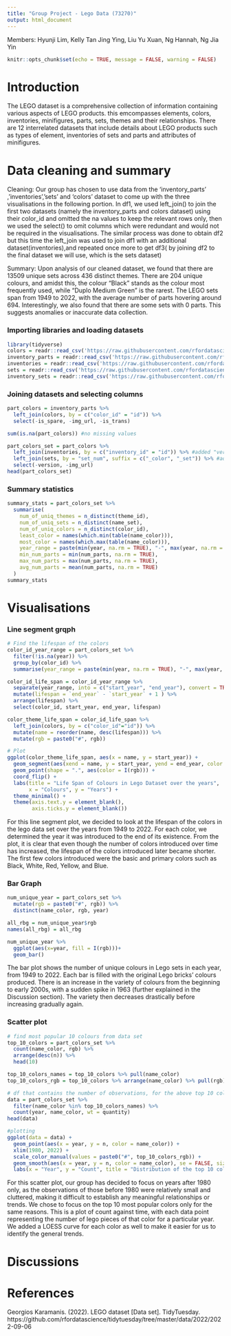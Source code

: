 ```yaml
---
title: "Group Project - Lego Data (73270)"
output: html_document
---
```

Members: Hyunji Lim, Kelly Tan Jing Ying, Liu Yu Xuan, Ng Hannah, Ng Jia Yin

```r
knitr::opts_chunk$set(echo = TRUE, message = FALSE, warning = FALSE)
```

# Introduction
The LEGO dataset is a comprehensive collection of information containing various aspects of LEGO products. this emcompasses elements, colors, inventories, minifigures, parts, sets, themes and their relationships. There are 12 interrelated datasets that include details about LEGO products such as types of element, inventories of sets and parts and attributes of minifigures.

# Data cleaning and summary
Cleaning: Our group has chosen to use data from the ‘inventory_parts’ ,’inventories’,’sets’ and ‘colors’ dataset to come up with the three visualisations in the following portion. In df1, we used left_join() to join the first two datasets (namely the inventory_parts and colors dataset) using their color_id and omitted the na values to keep the relevant rows only, then we used the select() to omit columns which were redundant and would not be required in the visualisations. The similar process was done to obtain df2 but this time the left_join was used to join df1 with an additional dataset(inventories),and repeated once more to get df3( by joining df2 to the final dataset we will use, which is the sets dataset)

Summary: Upon analysis of our cleaned dataset, we found that there are 13509 unique sets across 436 distinct themes. There are 204 unique colours, and amidst this, the colour "Black" stands as the colour most frequently used, while "Duplo Medium Green" is the rarest. The LEGO sets span from 1949 to 2022, with the average number of parts hovering around 694. Interestingly, we also found that there are some sets with 0 parts. This suggests anomalies or inaccurate data collection.

### Importing libraries and loading datasets
```r
library(tidyverse)
colors = readr::read_csv('https://raw.githubusercontent.com/rfordatascience/tidytuesday/master/data/2022/2022-09-06/colors.csv.gz')
inventory_parts = readr::read_csv('https://raw.githubusercontent.com/rfordatascience/tidytuesday/master/data/2022/2022-09-06/inventory_parts.csv.gz')
inventories = readr::read_csv('https://raw.githubusercontent.com/rfordatascience/tidytuesday/master/data/2022/2022-09-06/inventories.csv.gz')
sets = readr::read_csv('https://raw.githubusercontent.com/rfordatascience/tidytuesday/master/data/2022/2022-09-06/sets.csv.gz')
inventory_sets = readr::read_csv('https://raw.githubusercontent.com/rfordatascience/tidytuesday/master/data/2022/2022-09-06/inventory_sets.csv.gz')
```

### Joining datasets and selecting columns
```r
part_colors = inventory_parts %>%
  left_join(colors, by = c("color_id" = "id")) %>%
  select(-is_spare, -img_url, -is_trans)

sum(is.na(part_colors)) #no missing values

part_colors_set = part_colors %>%
  left_join(inventories, by = c("inventory_id" = "id")) %>% #added "version" and "set_num"
  left_join(sets, by = "set_num", suffix = c("_color", "_set")) %>% #added "name_set" "year" "theme_id" "num_parts" "img_url"
  select(-version, -img_url)
head(part_colors_set)
```

### Summary statistics
```r
summary_stats = part_colors_set %>%
  summarise(
    num_of_uniq_themes = n_distinct(theme_id),
    num_of_uniq_sets = n_distinct(name_set),
    num_of_uniq_colors = n_distinct(color_id),
    least_color = names(which.min(table(name_color))),
    most_color = names(which.max(table(name_color))),
    year_range = paste(min(year, na.rm = TRUE), "-", max(year, na.rm = TRUE)),
    min_num_parts = min(num_parts, na.rm = TRUE),
    max_num_parts = max(num_parts, na.rm = TRUE),
    avg_num_parts = mean(num_parts, na.rm = TRUE)
  )
summary_stats
```

# Visualisations
### Line segment grqph
```r
# Find the lifespan of the colors 
color_id_year_range = part_colors_set %>%
  filter(!is.na(year)) %>%
  group_by(color_id) %>%
  summarise(year_range = paste(min(year, na.rm = TRUE), "-", max(year, na.rm = TRUE)))  

color_id_life_span = color_id_year_range %>%
  separate(year_range, into = c("start_year", "end_year"), convert = TRUE ) %>%
  mutate(lifespan = `end_year` - `start_year` + 1 ) %>%
  arrange(lifespan) %>%
  select(color_id, start_year, end_year, lifespan) 

color_theme_life_span = color_id_life_span %>%
  left_join(colors, by = c("color_id"="id")) %>%
  mutate(name = reorder(name, desc(lifespan))) %>%
  mutate(rgb = paste0("#", rgb))

# Plot 
ggplot(color_theme_life_span, aes(x = name, y = start_year)) +
  geom_segment(aes(xend = name, y = start_year, yend = end_year, color = I(rgb))) +
  geom_point(shape = ".", aes(color = I(rgb))) +
  coord_flip() +
  labs(title = "Life Span of Colours in Lego Dataset over the years",
       x = "Colours", y = "Years") +
  theme_minimal() +
  theme(axis.text.y = element_blank(),
        axis.ticks.y = element_blank())
```

For this line segment plot, we decided to look at the lifespan of the colors in the lego data set over the years from 1949 to 2022. For each color, we determined the year it was introduced to the end of its existence. From the plot, it is clear that even though the number of colors introduced over time has increased, the lifespan of the colors introduced later became shorter. The first few colors introduced were the basic and primary colors such as Black, White, Red, Yellow, and Blue.

### Bar Graph
```r
num_unique_year = part_colors_set %>%
  mutate(rgb = paste0("#", rgb)) %>%
  distinct(name_color, rgb, year)

all_rbg = num_unique_year$rgb
names(all_rbg) = all_rbg

num_unique_year %>%
  ggplot(aes(x=year, fill = I(rgb)))+
  geom_bar()
```

The bar plot shows the number of unique colours in Lego sets in each year, from 1949 to 2022. Each bar is filled with the original Lego bricks' colours produced. There is an increase in the variety of colours from the beginning to early 2000s, with a sudden spike in 1963 (further explained in the Discussion section). The variety then decreases drastically before increasing gradually again.

### Scatter plot 
```r
# find most popular 10 colours from data set
top_10_colors = part_colors_set %>%
  count(name_color, rgb) %>%
  arrange(desc(n)) %>%
  head(10)

top_10_colors_names = top_10_colors %>% pull(name_color)
top_10_colors_rgb = top_10_colors %>% arrange(name_color) %>% pull(rgb)

# df that contains the number of observations, for the above top 10 colours, for each year
data = part_colors_set %>%
  filter(name_color %in% top_10_colors_names) %>%
  count(year, name_color, wt = quantity)
head(data)

#plotting
ggplot(data = data) +
  geom_point(aes(x = year, y = n, color = name_color)) +
  xlim(1980, 2022) +
  scale_color_manual(values = paste0("#", top_10_colors_rgb)) +
  geom_smooth(aes(x = year, y = n, color = name_color), se = FALSE, size = 0.5) +
  labs(x = "Year", y = "Count", title = "Distribution of the top 10 colors across the year", color = "Colors")
```

For this scatter plot, our group has decided to focus on years after 1980 only, as the observations of those before 1980 were relatively small and cluttered, making it difficult to establish any meaningful relationships or trends. We chose to focus on the top 10 most popular colors only for the same reasons.
This is a plot of count against time, with each data point representing the number of lego pieces of that color for a particular year. We added a LOESS curve for each color as well to make it easier for us to identify the general trends.

# Discussions


# References
Georgios Karamanis. (2022). LEGO dataset [Data set]. TidyTuesday. https://github.com/rfordatascience/tidytuesday/tree/master/data/2022/2022-09-06




